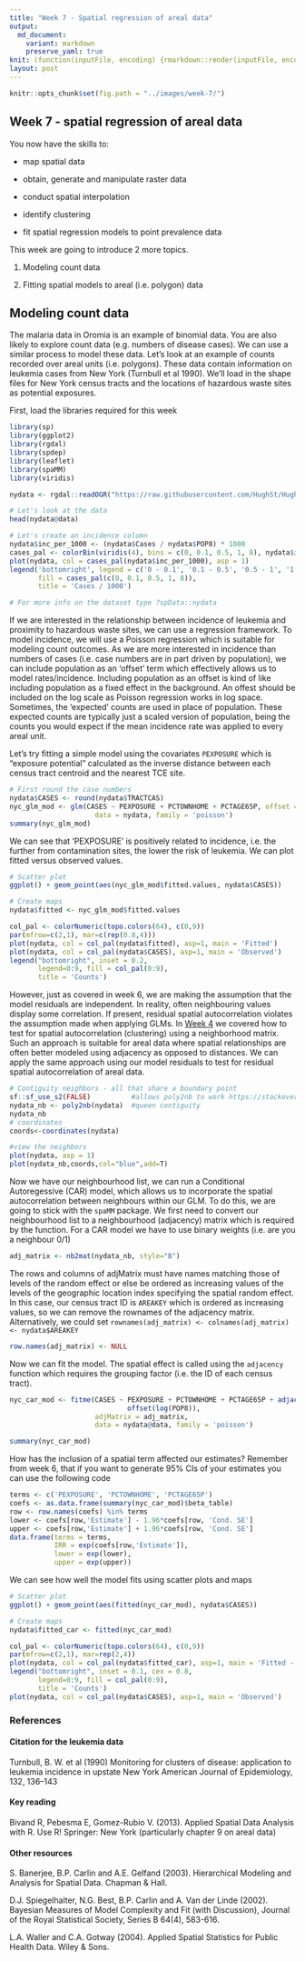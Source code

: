 ```yaml
---
title: "Week 7 - Spatial regression of areal data"
output:
  md_document:
    variant: markdown
    preserve_yaml: true
knit: (function(inputFile, encoding) {rmarkdown::render(inputFile, encoding = encoding, output_dir = "../_posts") })
layout: post
---
```


```r
knitr::opts_chunk$set(fig.path = "../images/week-7/")
```

## Week 7 - spatial regression of areal data

You now have the skills to:

- map spatial data

- obtain, generate and manipulate raster data

- conduct spatial interpolation

- identify clustering

- fit spatial regression models to point prevalence data

This week are going to introduce 2 more topics. 

1) Modeling count data

2) Fitting spatial models to areal (i.e. polygon) data

## Modeling count data

The malaria data in Oromia is an example of binomial data. You are also likely to explore count data (e.g. numbers of disease cases). We can use a similar process to model these data. Let's look at an example of counts recorded over areal units (i.e. polygons). These data contain information on leukemia cases from New York (Turnbull et al 1990). We’ll load in the shape files for New York census tracts and the locations of hazardous waste sites as potential exposures. 

First, load the libraries required for this week
```r
library(sp)
library(ggplot2)
library(rgdal)
library(spdep)
library(leaflet)
library(spaMM)
library(viridis)
```


```r
nydata <- rgdal::readOGR("https://raw.githubusercontent.com/HughSt/HughSt.github.io/master/course_materials/week7/Lab_files/nydata.geojson")

# Let's look at the data
head(nydata@data)

# Let's create an incidence column
nydata$inc_per_1000 <- (nydata$Cases / nydata$POP8) * 1000
cases_pal <- colorBin(viridis(4), bins = c(0, 0.1, 0.5, 1, 8), nydata$inc_per_1000)
plot(nydata, col = cases_pal(nydata$inc_per_1000), asp = 1)
legend('bottomright', legend = c('0 - 0.1', '0.1 - 0.5', '0.5 - 1', '1 - 8'),
       fill = cases_pal(c(0, 0.1, 0.5, 1, 8)),
       title = 'Cases / 1000')

# For more info on the dataset type ?spData::nydata
```

If we are interested in the relationship between incidence of leukemia and proximity to hazardous waste sites, we can use a regression framework. To model incidence, we will use a Poisson regression which is suitable for modeling count outcomes. As we are more interested in incidence than numbers of cases (i.e. case numbers are in part driven by population), we can include population as an 'offset' term which effectively allows us to model rates/incidence. Including population as an offset is kind of like including population as a fixed effect in the background. An offest should be included on the log scale as Poisson regression works in log space. Sometimes, the 'expected' counts are used in place of population. These expected counts are typically just a scaled version of population, being the counts you would expect if the mean incidence rate was applied to every areal unit.  

Let's try fitting a simple model using the covariates `PEXPOSURE` which is "exposure potential" calculated as the inverse distance between each census tract centroid and the nearest TCE site.

```r
# First round the case numbers
nydata$CASES <- round(nydata$TRACTCAS)
nyc_glm_mod <- glm(CASES ~ PEXPOSURE + PCTOWNHOME + PCTAGE65P, offset = log(POP8), 
                     data = nydata, family = 'poisson')
summary(nyc_glm_mod)
```

We can see that 'PEXPOSURE' is positively related to incidence, i.e. the further from contamination sites, the lower the risk of leukemia. We can plot fitted versus observed values.

```r
# Scatter plot
ggplot() + geom_point(aes(nyc_glm_mod$fitted.values, nydata$CASES))

# Create maps
nydata$fitted <- nyc_glm_mod$fitted.values

col_pal <- colorNumeric(topo.colors(64), c(0,9))
par(mfrow=c(2,1), mar=c(rep(0.8,4)))
plot(nydata, col = col_pal(nydata$fitted), asp=1, main = 'Fitted')
plot(nydata, col = col_pal(nydata$CASES), asp=1, main = 'Observed')
legend("bottomright", inset = 0.2,
       legend=0:9, fill = col_pal(0:9),
       title = 'Counts')
```


However, just as covered in week 6, we are making the assumption that the model residuals are independent. In reality, often neighbouring values display some correlation. If present, residual spatial autocorrelation violates the assumption made when applying GLMs. In [Week 4](../week-4) we covered how to test for spatial autocorrelation (clustering) using a neighborhood matrix. Such an approach is suitable for areal data where spatial relationships are often better modeled using adjacency as opposed to distances. We can apply the same approach using our model residuals to test for residual spatial autocorrelation of areal data.

```r
# Contiguity neighbors - all that share a boundary point
sf::sf_use_s2(FALSE)          #allows poly2nb to work https://stackoverflow.com/questions/68478179/how-to-resolve-spherical-geometry-failures-when-joining-spatial-data
nydata_nb <- poly2nb(nydata)  #queen contiguity
nydata_nb
# coordinates
coords<-coordinates(nydata)

#view the neighbors
plot(nydata, asp = 1)
plot(nydata_nb,coords,col="blue",add=T)
```

Now we have our neighbourhood list, we can run a Conditional Autoregessive (CAR) model, which allows us to incorporate the spatial autocorrelation between neighbours within our GLM. To do this, we are going to stick with the `spaMM` package. We first need to convert our neighbourhood list to a neighbourhood (adjacency) matrix which is required by the function. For a CAR model we have to use binary weights (i.e. are you a neighbour 0/1)

```r
adj_matrix <- nb2mat(nydata_nb, style="B")
```

The rows and columns of adjMatrix must have names matching those of levels of the random effect or else be ordered as increasing values of the levels of the geographic location index specifying the spatial random effect. In this case, our census tract ID is `AREAKEY` which is ordered as increasing values, so we can remove the rownames of the adjacency matrix. Alternatively, we could set `rownames(adj_matrix) <- colnames(adj_matrix) <- nydata$AREAKEY`
```r
row.names(adj_matrix) <- NULL
```

Now we can fit the model. The spatial effect is called using the `adjacency` function which requires the grouping factor (i.e. the ID of each census tract). 
```r
nyc_car_mod <- fitme(CASES ~ PEXPOSURE + PCTOWNHOME + PCTAGE65P + adjacency(1|AREAKEY) +
                             offset(log(POP8)), 
                     adjMatrix = adj_matrix,
                     data = nydata@data, family = 'poisson')

summary(nyc_car_mod)
```
How has the inclusion of a spatial term affected our estimates? Remember from week 6, that if you want to generate 95% CIs of your estimates you can use the following code

```r
terms <- c('PEXPOSURE', 'PCTOWNHOME', 'PCTAGE65P')
coefs <- as.data.frame(summary(nyc_car_mod)$beta_table)
row <- row.names(coefs) %in% terms
lower <- coefs[row,'Estimate'] - 1.96*coefs[row, 'Cond. SE']
upper <- coefs[row,'Estimate'] + 1.96*coefs[row, 'Cond. SE']
data.frame(terms = terms,
           IRR = exp(coefs[row,'Estimate']),
           lower = exp(lower),
           upper = exp(upper))
```

We can see how well the model fits using scatter plots and maps
```r
# Scatter plot
ggplot() + geom_point(aes(fitted(nyc_car_mod), nydata$CASES))

# Create maps
nydata$fitted_car <- fitted(nyc_car_mod)

col_pal <- colorNumeric(topo.colors(64), c(0,9))
par(mfrow=c(2,1), mar=rep(2,4))
plot(nydata, col = col_pal(nydata$fitted_car), asp=1, main = 'Fitted - CAR')
legend("bottomright", inset = 0.1, cex = 0.8,
       legend=0:9, fill = col_pal(0:9),
       title = 'Counts')
plot(nydata, col = col_pal(nydata$CASES), asp=1, main = 'Observed')

```

### References
#### Citation for the leukemia data

Turnbull, B. W. et al (1990) Monitoring for clusters of disease:
application to leukemia incidence in upstate New York American Journal
of Epidemiology, 132, 136–143

#### Key reading
Bivand R, Pebesma E, Gomez-Rubio V. (2013). Applied Spatial Data Analysis with R. Use R! Springer: New York (particularly chapter 9 on areal data)

#### Other resources

S. Banerjee, B.P. Carlin and A.E. Gelfand (2003). Hierarchical Modeling and Analysis for Spatial Data. Chapman & Hall.

D.J. Spiegelhalter, N.G. Best, B.P. Carlin and A. Van der Linde (2002). Bayesian Measures of Model Complexity and Fit (with Discussion), Journal of the Royal Statistical Society, Series B 64(4), 583-616.

L.A. Waller and C.A. Gotway (2004). Applied Spatial Statistics for Public Health Data. Wiley & Sons.